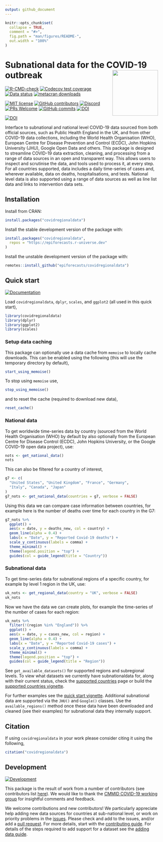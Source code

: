```yaml
---
output: github_document
---
```


```r
knitr::opts_chunk$set(
  collapse = TRUE,
  comment = "#>",
  fig.path = "man/figures/README-",
  out.width = "100%"
)
```

# Subnational data for the COVID-19 outbreak <img src="man/figures/logo.png" align="right" alt="" height="150" />

[![R-CMD-check](https://github.com/epiforecasts/covidregionaldata/workflows/R-CMD-check/badge.svg)](https://github.com/epiforecasts/covidregionaldata/actions) [![Codecov test coverage](https://codecov.io/gh/epiforecasts/covidregionaldata/branch/master/graph/badge.svg)](https://codecov.io/gh/epiforecasts/covidregionaldata?branch=master) [![Data status](https://img.shields.io/badge/Data-status-lightblue.svg?style=flat)](https://epiforecasts.io/covidregionaldata/articles/supported-countries.html) [![metacran downloads](http://cranlogs.r-pkg.org/badges/grand-total/covidregionaldata?color=ff69b4)](https://cran.r-project.org/package=covidregionaldata)

[![MIT license](https://img.shields.io/badge/License-MIT-blue.svg)](https://github.com/epiforecasts/covidregionaldata/blob/master/LICENSE.md/)   [![GitHub contributors](https://img.shields.io/github/contributors/epiforecasts/covidregionaldata)](https://github.com/epiforecasts/covidregionaldata/graphs/contributors)  [![Discord](https://img.shields.io/discord/864828485981306890?logo=Discord)](https://discord.gg/9YPDDADVt3)  [![PRs Welcome](https://img.shields.io/badge/PRs-welcome-yellow.svg)](https://makeapullrequest.com/) [![GitHub commits](https://img.shields.io/github/commits-since/epiforecasts/covidregionaldata/0.9.2.svg?color=orange)](https://GitHub.com/epiforecasts/covidregionaldata/commit/master/) [![DOI](https://zenodo.org/badge/271601189.svg)](https://zenodo.org/badge/latestdoi/271601189) 

[![DOI](https://joss.theoj.org/papers/10.21105/joss.03290/status.svg)](https://doi.org/10.21105/joss.03290)

Interface to subnational and national level COVID-19 data sourced from both official sources, such as Public Health England in the UK, and from other COVID-19 data collections, including the World Health Organisation (WHO), European Centre for Disease Prevention and Control (ECDC), John Hopkins University (JHU), Google Open Data and others. This package is designed to streamline COVID-19 data extraction, cleaning, and processing from a range of data sources in an open and transparent way. This allows users to inspect and scrutinise the data, and tools used to process it, at every step. For all countries supported, data includes a daily time-series of cases and, wherever available, data on deaths, hospitalisations, and tests. National level data is also supported using a range of data sources as well as line list data and links to intervention data sets.

## Installation

Install from CRAN:

```r
install.packages("covidregionaldata")
```

Install the stable development version of the package with:

```r
install.packages("covidregionaldata",
  repos = "https://epiforecasts.r-universe.dev"
)
```

Install the unstable development version of the package with:

```r
remotes::install_github("epiforecasts/covidregionaldata")
```

## Quick start

[![Documentation](https://img.shields.io/badge/Documentation-lightgrey.svg?style=flat)](https://epiforecasts.io/covidregionaldata/)


Load `covidregionaldata`, `dplyr`, `scales`, and `ggplot2` (all used in this quick start),

```r
library(covidregionaldata)
library(dplyr)
library(ggplot2)
library(scales)
```

### Setup data caching

This package can optionally use a data cache from `memoise` to locally cache downloads. This can be enabled using the following (this will use the temporary directory by default),

```r
start_using_memoise()
```

To stop using `memoise` use,

```r
stop_using_memoise()
```

and to reset the cache (required to download new data),

```r
reset_cache()
```

### National data

To get worldwide time-series data by country (sourced from the World Health Organisation (WHO) by default by also optionally from the European Centre for Disease Control (ECDC), John Hopkins University, or the Google COVID-19 open data project), use:

```r
nots <- get_national_data()
nots
```

This can also be filtered for a country of interest,

```r
g7 <- c(
  "United States", "United Kingdom", "France", "Germany",
  "Italy", "Canada", "Japan"
)
g7_nots <- get_national_data(countries = g7, verbose = FALSE)
```

Using this data we can compare case information between countries, for example here is the number of deaths over time for each country in the G7:

```r
g7_nots %>%
  ggplot() +
  aes(x = date, y = deaths_new, col = country) +
  geom_line(alpha = 0.4) +
  labs(x = "Date", y = "Reported Covid-19 deaths") +
  scale_y_continuous(labels = comma) +
  theme_minimal() +
  theme(legend.position = "top") +
  guides(col = guide_legend(title = "Country"))
```

### Subnational data

To get time-series data for subnational regions of a specific country, for example by level 1 region in the UK, use:

```r
uk_nots <- get_regional_data(country = "UK", verbose = FALSE)
uk_nots
```

Now we have the data we can create plots, for example the time-series of the number of cases for each region:

```r
uk_nots %>%
  filter(!(region %in% "England")) %>%
  ggplot() +
  aes(x = date, y = cases_new, col = region) +
  geom_line(alpha = 0.4) +
  labs(x = "Date", y = "Reported Covid-19 cases") +
  scale_y_continuous(labels = comma) +
  theme_minimal() +
  theme(legend.position = "top") +
  guides(col = guide_legend(title = "Region"))
```

See `get_available_datasets()` for supported regions and subregional levels.
To view what datasets we currently have subnationaldata for, along with their current status, check the
[supported countries](https://epiforecasts.io/covidregionaldata/articles/supported-countries.html) page
or build the [supported countries vignette](vignettes/supported-countries.Rmd).

For further examples see the [quick start vignette](https://github.com/epiforecasts/covidregionaldata/blob/master/vignettes/quickstart.Rmd). Additional subnational data are supported via the `JHU()` and `Google()` classes. Use the `available_regions()` method once these data have been downloaded and cleaned (see their examples) for subnational data they internally support.

## Citation

If using `covidregionaldata` in your work please consider citing it using the following,

```r
citation("covidregionaldata")
```

## Development

[![Development](https://img.shields.io/badge/Wiki-lightblue.svg?style=flat)](https://github.com/epiforecasts/covidregionaldata/wiki/)

This package is the result of work from a number of contributors (see contributors list [here](https://epiforecasts.io/covidregionaldata/authors.html)). We would like to thank the [CMMID COVID-19 working group
](https://cmmid.github.io/groups/ncov-group.html) for insightful comments and feedback.

We welcome contributions and new contributors! We particularly appreciate help adding new data sources for countries at sub-national level, or work on priority problems in the [issues](https://github.com/epiforecasts/covidregionaldata/issues). Please check and add to the issues, and/or add a [pull request](https://github.com/epiforecasts/covidregionaldata/pulls). For more details, start with the [contributing guide](https://github.com/epiforecasts/covidregionaldata/wiki/Contributing). For details of the steps required to add support for a dataset see the [adding data guide](https://github.com/epiforecasts/covidregionaldata/wiki/Adding-Data).
